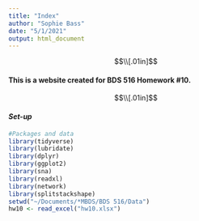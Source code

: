 ```yaml
---
title: "Index"
author: "Sophie Bass"
date: "5/1/2021"
output: html_document
---
```



$$\\[.01in]$$

#### This is a website created for BDS 516 Homework #10. 


$$\\[.01in]$$



#### ***Set-up***
```r
#Packages and data
library(tidyverse)
library(lubridate)
library(dplyr)
library(ggplot2)
library(sna)
library(readxl)
library(network)
library(splitstackshape)
setwd("~/Documents/*MBDS/BDS 516/Data")
hw10 <- read_excel("hw10.xlsx")
```

